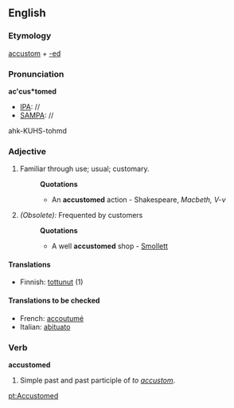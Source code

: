 ==English==
===Etymology===
[[accustom]] + [[-ed]]

===Pronunciation===
'''ac'cus*tomed'''
*[[IPA]]: //
*[[SAMPA]]: //
ahk-KUHS-tohmd

===Adjective===
#Familiar through use; usual; customary. 
#:'''Quotations'''
#:*An '''accustomed''' action - Shakespeare, ''Macbeth, V-v''
#''(Obsolete):'' Frequented by customers
#:'''Quotations'''
#:*A well '''accustomed''' shop - [[Smollett]]

====Translations====
*Finnish: [[tottunut]] (1)

====Translations to be checked====
{{checktrans}}
*French: [[accoutumé]]
*Italian: [[abituato]]

===Verb===
'''accustomed'''
# Simple past and past participle of ''to [[accustom]]''.

[[pt:Accustomed]]